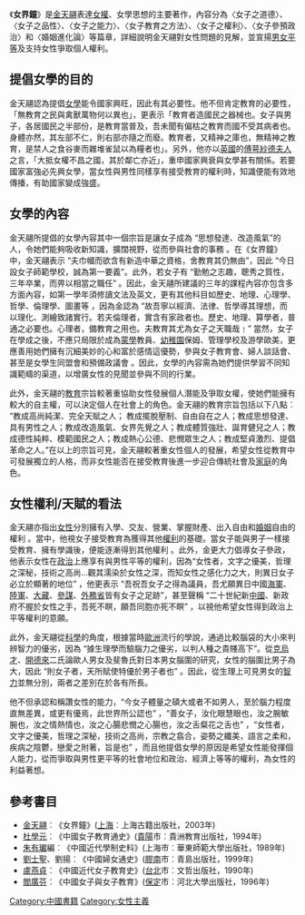 《'''女界鐘'''》是[[金天翮|金天翮]]表達[[女權|女權]]、女學思想的主要著作，內容分為〈女子之道德〉、〈女子之品性〉、〈女子之能力〉、〈女子教育之方法〉、〈女子之權利〉、〈女子參預政治〉和〈婚姻進化論〉等篇章，詳細說明金天翮對女性問題的見解，並宣揚[[男女平等|男女平等]]及支持女性爭取個人權利。
{{Portal|女权主义}}

== 提倡女學的目的 ==
金天翮認為提倡[[女學|女學]]能令國家興旺，因此有其必要性。他不但肯定教育的必要性，「無教育之民與禽獸萬物何以異也」，更表示「教育者造國民之器械也。女子與男子，各居國民之半部份，是教育當普及，吾未聞有偏枯之教育而國不受其病者也。身體亦然，其左部不仁，則右部亦隨之而廢。教育者，又精神之庫也，無精神之教育，是禁人之食谷麥而雜堆雀鼠以為糧者也」。另外，他亦以[[英國|英國]]的[[傅萼紗德夫人|傅萼紗德夫人]]之言，「大抵女權不昌之國，其於鄰亡亦近」，重申國家興衰與女學甚有關係。若要國家富強必先興女學，當女性與男性同樣享有接受教育的權利時，知識便能有效地傳播，有助國家變成強盛。

== 女學的內容 ==
金天翮所提倡的女學內容其中一個宗旨是讓女子成為 “思想發達、改造風氣”的人，令她們能夠吸收新知識，擴闊視野，從而參與社會的事務 。在《女界鐘》中，金天翮表示 “夫巾幗而欲含有新造中華之資格，舍教育其仍無由”，因此 “今日設女子師範學校，誠為第一要義”。此外，若女子有 “勤勉之志趣，聰秀之質性，三年卒業，而畀以相當之職任” 。因此，金天翮所建議的三年的課程內容亦包含多方面內容，如第一學年須修讀文法及英文，更有其他科目如歷史、地理、心理學、哲學、倫理學、圖畫等 ，因為金認為 “故吾寧以經濟、法律、哲學導其理想，而以理化、測繪致諸實行。若夫倫理者，實含有家政者也。歷史、地理、算學者，普通之必要也。心理者，備教育之用也。夫教育其尤為女子之天職哉﹗” 當然，女子在學成之後，不應只局限於成為[[蒙學|蒙學]]教員、[[幼稚園|幼稚園]]保姆、管理學校及游學歐美，更應善用她們擁有沉細美妙的心和富於感情這優勢，參與女子教育會、婦人談話會、甚至是女學生同盟會和預備政議會 。因此，女學的內容需為她們提供學習不同知識範疇的渠道，以增廣女性的見聞並參與不同的行業。

此外，金天翮的[[教育|教育]]宗旨較著重協助女性發展個人潛能及爭取女權，使她們能擁有較大的自主權，可以決定個人在社會上的角色。金天翮的教育宗旨包括以下八點︰ “教成高尚純潔、完全天賦之人； 教成擺脫壓制、自由自在之人；教成思想發達、具有男性之人；教成改造風氣、女界先覺之人；教成體質強壯、誕育健兒之人；教成德性純粹、模範國民之人；教成熱心公德、悲憫眾生之人；教成堅貞激烈、提倡革命之人。”在以上的宗旨可見，金天翮較著重女性個人的發展，希望女性從教育中可發展獨立的人格，而非女性能否在接受教育後進一步迎合傳統社會及[[家庭|家庭]]的角色。

== 女性權利/天賦的看法 ==
金天翮亦指出[[女性|女性]]分別擁有入學、交友、營業、掌握財產、出入自由和[[婚姻|婚姻]]自由的權利 。當中，他視女子接受教育為獲得其他[[權利|權利]]的基礎。當女子能與男子一樣接受教育、擁有學識後，便能逐漸得到其他權利 。此外，金更大力倡導女子參政，他表示女性在[[政治|政治]]上應享有與男性平等的權利，因為“女性者，文字之優美，哲理之深秘，技術之高尚…觀其濡染於女性之深，而知女性之感化力之大，則異日女子必立於顯著的地位” ，他更表示 “吾祝吾女子之得為議員，吾尤願異日中國[[海軍|海軍]]、[[陸軍|陸軍]]、[[大藏|大藏]]、[[參謀|參謀]]、[[外務省|外務省]]皆有女子之足跡”，甚至聲稱 “二十世紀新[[中國|中國]]、新政府不握於女性之手，吾死不瞑，願吾同胞亦死不瞑” ，以視他希望女性得到政治上平等權利的意願。

此外，金天翮從[[科學|科學]]的角度，根據當時[[歐洲|歐洲]]流行的學說，通過比較腦袋的大小來判辨智力的優劣，因為 “據生理學而驗腦力之優劣，以判人種之貴賤高下”。從[[克烏才|克烏才]]、[[開德來|開德來]]二氏論歐人男女及斐魯氏對日本男女腦圍的研究，女性的腦圍比男子為大，因此 “則女子者，天所賦使特優於男子者也” 。因此，從生理上可見男女的[[智力|智力]]並無分別，兩者之差別在於各有所長。

他不但承認和稱讚女性的能力，“今女子體量之碩大或者不如男人，至於腦力程度直無差異，或更有優焉，此世界所公認也” ，“善女子，汝化眼慧眼也，汝之腕敏腕也，汝之情熱情也，汝之心腸悲憫之心腸也，汝之舌粲花之舌也” ，“女性者，文字之優美，哲理之深秘，技術之高尚，宗教之翕合，姿勢之纖美，語言之柔和，疾病之陰鬱，戀愛之附著，旨是也” ，而且他提倡女學的原因是希望女性能發揮個人能力，從而爭取與男性更平等的社會地位和政治、經濟上等等的權利，為女性的利益著想。

== 參考書目 ==
* [[金天翮|金天翮]]︰《女界鐘》([[上海|上海]]︰上海古籍出版社，2003年)
* [[杜學元|杜學元]]︰《中國女子教育通史》([[貴陽|貴陽]]市︰貴洲教育出版社，1994年)
* [[朱有瓛|朱有瓛]]編︰《中國近代學制史料》(上海市︰華東師範大學出版社，1989年)
* [[劉士聖|劉士聖]]、劉揚︰《中國婦女通史》([[膠南|膠南]]市︰青島出版社，1999年)
* [[盧燕貞|盧燕貞]]︰《中國近代女子教育史》([[台北|台北]]市︰文哲出版社，1990年)
* [[閻廣芬|閻廣芬]]︰《中國女子與女子教育》([[保定|保定]]市︰河北大學出版社，1996年)

[[Category:中國書籍|Category:中國書籍]]
[[Category:女性主義|Category:女性主義]]